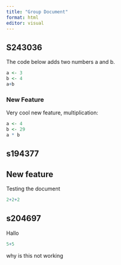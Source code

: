 ```yaml
---
title: "Group Document"
format: html
editor: visual
---
```


## S243036

The code below adds two numbers a and b.

```r
a <- 3
b <- 4
a+b
```

### New Feature

Very cool new feature, multiplication:

```r
a <- 4
b <- 29
a * b
```

## s194377

## New feature

Testing the document

```r
2+2+2
```

## s204697

Hallo

```r
5+5
```

why is this not working
